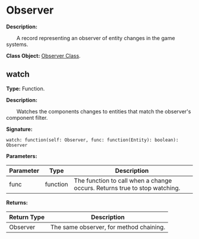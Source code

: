 # Observer

**Description:**

&emsp;&emsp;A record representing an observer of entity changes in the game systems.

**Class Object:** [Observer Class](/docs/api/Class%20Object/Observer).

## watch

**Type:** Function.

**Description:**

&emsp;&emsp;Watches the components changes to entities that match the observer's component filter.

**Signature:**
```tl
watch: function(self: Observer, func: function(Entity): boolean): Observer
```

**Parameters:**

| Parameter | Type | Description |
| --- | --- | --- |
| func | function | The function to call when a change occurs. Returns true to stop watching. |

**Returns:**

| Return Type | Description |
| --- | --- |
| Observer | The same observer, for method chaining. |